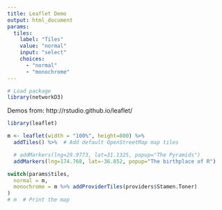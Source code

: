 ```yaml
---
title: Leaflet Demo
output: html_document
params:
  tiles:
    label: "Tiles"
    value: "normal"
    input: "select"
    choices:
      - "normal"
      - "monochrome"
---
```


```R
# Load package
library(networkD3)
```

Demos from: http://rstudio.github.io/leaflet/

<style type="text/css">
.main-container {
  max-width: 1800px;
  margin-left: auto;
  margin-right: auto;
}
</style>

```R
library(leaflet)

m <- leaflet(width = "100%", height=800) %>%
  addTiles() %>%  # Add default OpenStreetMap map tiles

  # addMarkers(lng=29.9773, lat=31.1325, popup="The Pyramids")
  addMarkers(lng=174.768, lat=-36.852, popup="The birthplace of R")

switch(params$tiles,
  normal = m,
  monochrome = m %>% addProviderTiles(providers$Stamen.Toner)
)
# m  # Print the map
```